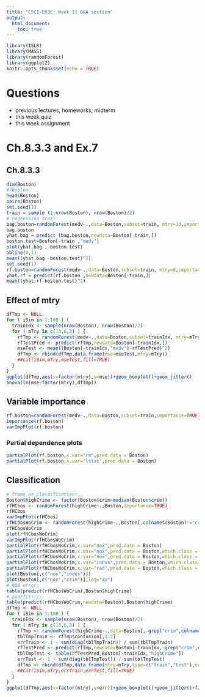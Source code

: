 ---
title: "CSCI-E63C: Week 11 Q&A section"
output:
  html_document:
    toc: true
---

```{r setup, include=FALSE}
library(ISLR)
library(MASS)
library(randomForest)
library(ggplot2)
knitr::opts_chunk$set(echo = TRUE)
```

# Questions

* previous lectures, homeworks, midterm
* this week quiz
* this week assignment


# Ch.8.3.3 and Ex.7

## Ch.8.3.3

```{r}
dim(Boston)
#?Boston
head(Boston)
pairs(Boston)
set.seed(1)
train = sample (1:nrow(Boston), nrow(Boston)/2)
# regression tree!
bag.boston=randomForest(medv~.,data=Boston,subset=train, mtry=13,importance=TRUE)
bag.boston
yhat.bag = predict (bag.boston,newdata=Boston[-train,])
boston.test=Boston[-train ,"medv"] 
plot(yhat.bag , boston.test)
abline(0,1)
mean((yhat.bag -boston.test)^2)
set.seed(1)
rf.boston=randomForest(medv~.,data=Boston,subset=train, mtry=6,importance=TRUE)
yhat.rf = predict(rf.boston ,newdata=Boston[-train,])
mean((yhat.rf-boston.test)^2)
```

## Effect of mtry

```{r}
dfTmp <- NULL
for ( iSim in 1:100 ) {
  trainIdx <- sample(nrow(Boston), nrow(Boston)/2)
  for ( mTry in c(13,6,3) ) {
    rfTmp <- randomForest(medv~.,data=Boston,subset=trainIdx, mtry=mTry)
    rfTestPred <- predict(rfTmp,newdata=Boston[-trainIdx,])
    mseTest <- mean((Boston[-trainIdx,"medv"]-rfTestPred)^2)
    dfTmp <- rbind(dfTmp,data.frame(mse=mseTest,mtry=mTry))
    ##cat(iSim,mTry,mseTest,fill=TRUE)
  }
}
ggplot(dfTmp,aes(x=factor(mtry),y=mse))+geom_boxplot()+geom_jitter()
anova(lm(mse~factor(mtry),dfTmp))
```

## Variable importance

```{r}
rf.boston=randomForest(medv~.,data=Boston,subset=train,importance=TRUE)
importance(rf.boston)
varImpPlot(rf.boston)
```

### Partial dependence plots

```{r}
partialPlot(rf.boston,x.var="rm",pred.data = Boston)
partialPlot(rf.boston,x.var="lstat",pred.data = Boston)
```

## Classification

```{r}
# frame as classification:
Boston$highCrime <- factor(Boston$crim>median(Boston$crim))
rfHCbos <- randomForest(highCrime~.,Boston,importance=TRUE)
rfHCbos
varImpPlot(rfHCbos)
rfHCbosWoCrim <- randomForest(highCrime~.,Boston[,colnames(Boston)!="crim"],importance=TRUE)
rfHCbosWoCrim
plot(rfHCbosWoCrim)
varImpPlot(rfHCbosWoCrim)
partialPlot(rfHCbosWoCrim,x.var="nox",pred.data = Boston)
partialPlot(rfHCbosWoCrim,x.var="nox",pred.data = Boston,which.class = "FALSE")
partialPlot(rfHCbosWoCrim,x.var="nox",pred.data = Boston,which.class = "TRUE")
partialPlot(rfHCbosWoCrim,x.var="indus",pred.data = Boston,which.class="TRUE")
partialPlot(rfHCbosWoCrim,x.var="rad",pred.data = Boston,which.class = "TRUE")
plot(Boston[,c("nox","indus")])
plot(Boston[,c("nox","crim")],log="xy")
# OOB error:
table(predict(rfHCbosWoCrim),Boston$highCrime)
# overfit!!!:
table(predict(rfHCbosWoCrim,newdata=Boston),Boston$highCrime)
dfTmp <- NULL
for ( iSim in 1:100 ) {
  trainIdx <- sample(nrow(Boston), nrow(Boston)/2)
  for ( mTry in c(13,6,3) ) {
    rfTmp <- randomForest(highCrime~.,data=Boston[,-grep("crim",colnames(Boston))],subset=trainIdx, mtry=mTry)
    tblTmpTrain <- rfTmp$confusion[,1:2]
    errTrain <- 1 - sum(diag(tblTmpTrain)) / sum(tblTmpTrain)
    rfTestPred <- predict(rfTmp,newdata=Boston[-trainIdx,-grep("crim",colnames(Boston))])
    tblTmpTest <- table(rfTestPred,Boston[-trainIdx,"highCrime"])
    errTest <- 1 - sum(diag(tblTmpTest)) / sum(tblTmpTest)
    dfTmp <- rbind(dfTmp,data.frame(mtry=mTry,type=c("train","test"),err=c(errTrain,errTest)))
    ##cat(iSim,mTry,errTrain,errTest,fill=TRUE)
  }
}
ggplot(dfTmp,aes(x=factor(mtry),y=err))+geom_boxplot()+geom_jitter()+facet_wrap(~type)
```
